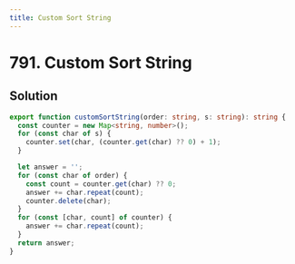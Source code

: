 ```yaml
---
title: Custom Sort String
---
```


# 791. Custom Sort String

## Solution

```typescript filename="solution.ts" copy
export function customSortString(order: string, s: string): string {
  const counter = new Map<string, number>();
  for (const char of s) {
    counter.set(char, (counter.get(char) ?? 0) + 1);
  }

  let answer = '';
  for (const char of order) {
    const count = counter.get(char) ?? 0;
    answer += char.repeat(count);
    counter.delete(char);
  }
  for (const [char, count] of counter) {
    answer += char.repeat(count);
  }
  return answer;
}
```

<ProblemLink
  codingSite="leetcode"
  href="https://leetcode.com/problems/custom-sort-string"
  title="Custom Sort String"
/>
